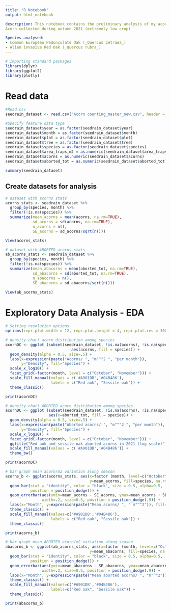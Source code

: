 ```yaml
---
title: "R Notebook"
output: html_notebook

description: This notebook contains the preliminary analysis of my acorn count observational experiment, carried out on Noth-West Poland.
Acorn collected during autumn 2021 (extremely low crop)

Species analysed: 
- Common European Pedunculate Oak (_Quercus petraea_)
- Alien invasive Red Oak (_Quercus rubra_)
---
```


```r
# Importing standard packages
library(dplyr)
library(ggplot2)
library(plotly)
```
# Read data

```r
#Read csv
seedrain_dataset <- read.csv("Acorn counting_master_new.csv", header = T, sep=";", dec=".")

#Specify feature data type
seedrain_dataset$year = as.factor(seedrain_dataset$year)
seedrain_dataset$month = as.factor(seedrain_dataset$month)
seedrain_dataset$plot = as.factor(seedrain_dataset$plot)
seedrain_dataset$tree = as.factor(seedrain_dataset$tree)
seedrain_dataset$species = as.factor(seedrain_dataset$species)
seedrain_dataset$area_traps_m2 = as.numeric(seedrain_dataset$area_traps_m2)
seedrain_dataset$acorns = as.numeric(seedrain_dataset$acorns)
seedrain_dataset$aborted_tot = as.numeric(seedrain_dataset$aborted_tot)

summary(seedrain_dataset)
```

## Create datasets for analysis

```r
# dataset with acorns stats
acorns_stats <- seedrain_dataset %>%
  group_by(species, month) %>% 
  filter(!is.na(species)) %>%
  summarize(mean_acorns = mean(acorns, na.rm=TRUE), 
            sd_acorns = sd(acorns, na.rm=TRUE),
            n_acorns = n(),
            SE_acorns = sd_acorns/sqrt(n()))

View(acorns_stats)
```
```r
# dataset with ABORTED acorns stats
ab_acorns_stats <- seedrain_dataset %>%
  group_by(species, month) %>% 
  filter(!is.na(species)) %>%
  summarize(mean_abacorns = mean(aborted_tot, na.rm=TRUE), 
            sd_abacorns = sd(aborted_tot, na.rm=TRUE),
            n_abacorns = n(),
            SE_abacorns = sd_abacorns/sqrt(n()))

View(ab_acorns_stats)
```


# Exploratory Data Analysis - EDA

```r
# Setting resolution options
options(repr.plot.width = 12, repr.plot.height = 4, repr.plot.res = 300)

# density chart acorn distribution among species
acornDC <- ggplot (subset(seedrain_dataset, !is.na(acorns), !is.na(species)), 
                             aes(acorns, fill = species)) +
  geom_density(alpha = 0.5, size=.5) +
  labs(x=expression(paste("Acorns/ ", "m"^"2 ", "per month")), 
       y="Density", fill="Species") + 
  scale_x_log10() +
  facet_grid(~factor(month, level = c("October", "November"))) +
  scale_fill_manual(values = c('#A901DB','#04B486'),
                    labels = c("Red aok", "Sessile oak")) +
  theme_classic()

print(acornDC)
```

```r
# density chart ABORTED acorn distribution among species
acornDC <- ggplot (subset(seedrain_dataset, !is.na(acorns), !is.na(species)), 
                   aes(x=aborted_tot, fill = species)) +
  geom_density(alpha = 0.5, size=.5) +
  labs(x=expression(paste("Aborted acorns/ ", "m"^"2 ", "per month")), 
       y="Density", fill="Species") + 
  scale_x_log10() +
  facet_grid(~factor(month, level = c("October", "November"))) +
  ggtitle("Red aok and sessile oak aborted acorns in 2021 (log scale)") +
  scale_fill_manual(values = c('#A901DB','#04B486')) +
  theme_bw()

print(acornDC)
```

```r
# bar graph mean acorn/m2 variation along season
acorns_b <- ggplot(acorns_stats, aes(x=factor (month, level=c("October", "November")), 
                                     y=mean_acorns, fill=species, na.rm=TRUE)) +
  geom_bar(stat = "identity", color = "black", size = 0.5, alpha=0.5,
           position = position_dodge()) +
  geom_errorbar(aes(ymin=mean_acorns - SE_acorns, ymax=mean_acorns + SE_acorns), 
                width=.2, size=0.5, position = position_dodge(.9)) +
  labs(x="Month", y=expression(paste("Mean acorns/ ", " m"^"2")), fill="Species") + 
  theme_classic() +
  scale_fill_manual(values=c('#A901DB','#04B486'),
                    labels = c("Red oak", "Sessile oak")) +
  theme_classic()

print(acorns_b)
```

```r
# bar graph mean ABORTED acorn/m2 variation along season
abacorns_b <- ggplot(ab_acorns_stats, aes(x=factor (month, level=c("October", "November")), 
                                     y=mean_abacorns, fill=species, na.rm=TRUE)) +
  geom_bar(stat = "identity", color = "black", size = 0.5, alpha=0.5,
           position = position_dodge()) +
  geom_errorbar(aes(ymin=mean_abacorns - SE_abacorns, ymax=mean_abacorns + SE_abacorns), 
                width=.2, size=0.5, position = position_dodge(.9)) +
  labs(x="Month", y=expression(paste("Mean aborted acorns/ ", "m"^"2")), fill = "Species") + 
  theme_classic() +
  scale_fill_manual(values=c('#A901DB','#04B486'),
                    labels=c("Red oak", "Sessile oak")) +
  theme_classic()

print(abacorns_b)
```

